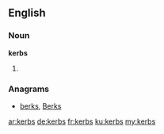 ==English==

===Noun===
'''kerbs'''

# {{plural of|kerb}}

===Anagrams===
* [[berks#English|berks]], [[Berks#English|Berks]]

[[ar:kerbs]]
[[de:kerbs]]
[[fr:kerbs]]
[[ku:kerbs]]
[[my:kerbs]]